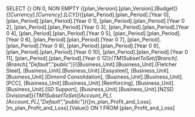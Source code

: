SELECT {} ON 0, NON EMPTY {[plan_Version].[plan_Version].[Budget]}*{[Currency].[Currency].[LCY]}*{[plan_Period].[plan_Period].[Year 0], [plan_Period].[plan_Period].[Year 0 1], [plan_Period].[plan_Period].[Year 0 2], [plan_Period].[plan_Period].[Year 0 3], [plan_Period].[plan_Period].[Year 0 4], [plan_Period].[plan_Period].[Year 0 5], [plan_Period].[plan_Period].[Year 0 6], [plan_Period].[plan_Period].[Year 0 7], [plan_Period].[plan_Period].[Year 0 8], [plan_Period].[plan_Period].[Year 0 9], [plan_Period].[plan_Period].[Year 0 10], [plan_Period].[plan_Period].[Year 0 11], [plan_Period].[plan_Period].[Year 0 12]}*{TM1SubsetToSet([Branch].[Branch],"Default","public")}*{[Business_Unit].[Business_Unit].[Fletcher Steel], [Business_Unit].[Business_Unit].[Easysteel], [Business_Unit].[Business_Unit].[Dimond Consolidation], [Business_Unit].[Business_Unit].[PCC], [Business_Unit].[Business_Unit].[Reinforcing], [Business_Unit].[Business_Unit].[SD Support], [Business_Unit].[Business_Unit].[NZSD Divisional]}*{TM1SubsetToSet([Account_PL].[Account_PL],"Default","public")}*{[m_plan_Profit_and_Loss].[m_plan_Profit_and_Loss].[Value]} ON 1 FROM [plan_Profit_and_Loss]